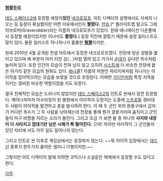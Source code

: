 [http://images2.wikia.nocookie.net/__cb20100812200920/deadspace/images/thumb/8/83/0488.Image-4.jpg-300x0.jpg/184px-0488.Image-4.jpg-300x0.jpg '''혐짤주의''']

[[데드 스페이스2]]에 등장할 예정이'''었던''' [[네크로모프]].
아트 디렉터의 설명에서도 자세히 나오는 등 등장이 확실했지만 어쩐 이유에서인지 '''짤렸다.''' [[안습]].[* 플라이트랩 말고도 그레이브로버(Graverobber)라는 이름의 네크로모프가 있었다. 원래 애니메이션 다운폴에서 등장할 예정이었지만 이녀석도 '''짤렸다.'''] 등장 직전에 잘렸기 때문에 설정 일러스트도 많이 있다. 물론 일러스트 하나하나가 훌륭한 '''[[혐짤]]'''이지만. 

원래 2010년 4월 공개된 컨셉 아트에서 등장한 네크로모프였다. 천장에 양손 양발을 붙이고 있으며 배 부분이 마치 터진 감(…)처럼 열려 있고 거기서 [[순대]]가 길다란 촉수처럼 늘어져 있다. 또한 인간의 모습이 전혀 남지 않고 오히려 [[시스트]]에 더 비슷한 천장에 붙은 아가리 같은 모습의 원화도 있다. [[바나클]]? 이름의 어원인 파리지옥처럼 지나가는 아이작을 잡아먹으려는 모습을 보였을 것으로 추정된다. 어쩌면 [[가디언]]처럼 특정 지역을 지키는 경비원 비슷한 역할이었을 지도 모른다.

결국 전체적인 모습은 드러나지 않았지만 [[데드 스페이스2]]의 인트로 씬에서 잠깐 등장했다. 깨어나자마자 아수라장이 된 병원에서 아이작이 도망치는 도중에 [[스프로울]] 경비대 두 사람이 아이작을 발견하고 총을 발사하려 한다. 이 때 두 군인 위의 환풍구에서 갑자기 커다란 촉수가 그 두 사람을 낚아채는데 천장을 통해 뭔가 쿵쾅거리며 움직이고 군인들이 마구 비명을 지르는 소리가 들린다. 그리고 조금 가 보면 둘 중 하나의 '''사지와 내장이 다 사라지고 껍데기만 남은 시체가 툭 떨어진다.''' 으악! 하지만 아이작이 그 군인들이 있던 자리에 서도 아무 일도 일어나지 않는다.

그리고 인트로 씬 이후로 게임상에서는 등장하지 않는다. ~~뭐 아이작 입장에서는 [[데드신]] 종류가 한두가지 줄어든 셈이니 다행이지만.~~ 

그렇지만 아트 디렉터의 말에 의하면 코믹스나 소설같은 매체에서 등장할 수도 있다고 한다. 

[[각주]]
